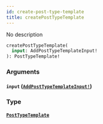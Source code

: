 ```yaml
---
id: create-post-type-template
title: createPostTypeTemplate
---
```


No description

```graphql
createPostTypeTemplate(
  input: AddPostTypeTemplateInput!
): PostTypeTemplate!

```

### Arguments

#### `input` ([`AddPostTypeTemplateInput!`](/docs/graphql/inputs/add-post-type-template-input))

### Type

#### [`PostTypeTemplate`](/docs/graphql/objects/post-type-template)
